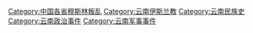 [[Category:中国各省穆斯林叛乱|Category:中国各省穆斯林叛乱]]
[[Category:云南伊斯兰教|Category:云南伊斯兰教]]
[[Category:云南民族史|Category:云南民族史]]
[[Category:云南政治事件|Category:云南政治事件]]
[[Category:云南军事事件|Category:云南军事事件]]